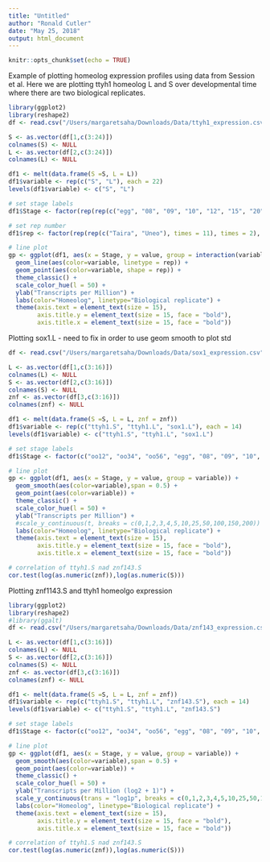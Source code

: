 ```yaml
---
title: "Untitled"
author: "Ronald Cutler"
date: "May 25, 2018"
output: html_document
---
```


```r
knitr::opts_chunk$set(echo = TRUE)
```

Example of plotting homeolog expression profiles using data from Session et al. Here we are plotting ttyh1 homeolog L and S over developmental time where there are two biological replicates.
```r
library(ggplot2)
library(reshape2)
df <- read.csv("/Users/margaretsaha/Downloads/Data/ttyh1_expression.csv", header = T)

S <- as.vector(df[1,c(3:24)])
colnames(S) <- NULL
L <- as.vector(df[2,c(3:24)])
colnames(L) <- NULL

df1 <- melt(data.frame(S =S, L = L))
df1$variable <- rep(c("S", "L"), each = 22)
levels(df1$variable) <- c("S", "L")

# set stage labels
df1$Stage <- factor(rep(rep(c("egg", "08", "09", "10", "12", "15", "20", "25", "30", "35", "40"), each = 2), times = 2), levels =c("egg", "08", "09", "10", "12", "15", "20", "25", "30", "35", "40"))

# set rep number
df1$rep <- factor(rep(rep(c("Taira", "Uneo"), times = 11), times = 2), levels = c("Taira", "Uneo"))

# line plot
gp <- ggplot(df1, aes(x = Stage, y = value, group = interaction(variable, rep))) +
  geom_line(aes(color=variable, linetype = rep)) +
  geom_point(aes(color=variable, shape = rep)) +
  theme_classic() +
  scale_color_hue(l = 50) +
  ylab("Transcripts per Million") +
  labs(color="Homeolog", linetype="Biological replicate") +
  theme(axis.text = element_text(size = 15),
        axis.title.y = element_text(size = 15, face = "bold"),
        axis.title.x = element_text(size = 15, face = "bold"))
```

Plotting sox1.L - need to fix in order to use geom smooth to plot std
```r
df <- read.csv("/Users/margaretsaha/Downloads/Data/sox1_expression.csv", header = T)

L <- as.vector(df[1,c(3:16)])
colnames(L) <- NULL
S <- as.vector(df[2,c(3:16)])
colnames(S) <- NULL
znf <- as.vector(df[3,c(3:16)])
colnames(znf) <- NULL

df1 <- melt(data.frame(S =S, L = L, znf = znf))
df1$variable <- rep(c("ttyh1.S", "ttyh1.L", "sox1.L"), each = 14)
levels(df1$variable) <- c("ttyh1.S", "ttyh1.L", "sox1.L")

# set stage labels
df1$Stage <- factor(c("oo12", "oo34", "oo56", "egg", "08", "09", "10", "12", "15", "20", "25", "30", "35", "40"), levels =c("oo12", "oo34", "oo56","egg", "08", "09", "10", "12", "15", "20", "25", "30", "35", "40"))

# line plot
gp <- ggplot(df1, aes(x = Stage, y = value, group = variable)) +
  geom_smooth(aes(color=variable),span = 0.5) +
  geom_point(aes(color=variable)) +
  theme_classic() +
  scale_color_hue(l = 50) +
  ylab("Transcripts per Million") +
  #scale_y_continuous(t, breaks = c(0,1,2,3,4,5,10,25,50,100,150,200)) +
  labs(color="Homeolog", linetype="Biological replicate") +
  theme(axis.text = element_text(size = 15),
        axis.title.y = element_text(size = 15, face = "bold"),
        axis.title.x = element_text(size = 15, face = "bold"))

# correlation of ttyh1.S nad znf143.S
cor.test(log(as.numeric(znf)),log(as.numeric(S)))
```

Plotting znf1143.S and ttyh1 homeolgo expression
```r
library(ggplot2)
library(reshape2)
#library(ggalt)
df <- read.csv("/Users/margaretsaha/Downloads/Data/znf143_expression.csv", header = T)

L <- as.vector(df[1,c(3:16)])
colnames(L) <- NULL
S <- as.vector(df[2,c(3:16)])
colnames(S) <- NULL
znf <- as.vector(df[3,c(3:16)])
colnames(znf) <- NULL

df1 <- melt(data.frame(S =S, L = L, znf = znf))
df1$variable <- rep(c("ttyh1.S", "ttyh1.L", "znf143.S"), each = 14)
levels(df1$variable) <- c("ttyh1.S", "ttyh1.L", "znf143.S")

# set stage labels
df1$Stage <- factor(c("oo12", "oo34", "oo56", "egg", "08", "09", "10", "12", "15", "20", "25", "30", "35", "40"), levels =c("oo12", "oo34", "oo56","egg", "08", "09", "10", "12", "15", "20", "25", "30", "35", "40"))

# line plot
gp <- ggplot(df1, aes(x = Stage, y = value, group = variable)) +
  geom_smooth(aes(color=variable),span = 0.5) +
  geom_point(aes(color=variable)) +
  theme_classic() +
  scale_color_hue(l = 50) +
  ylab("Transcripts per Million (log2 + 1)") +
  scale_y_continuous(trans = "log1p", breaks = c(0,1,2,3,4,5,10,25,50,100,150,200)) +
  labs(color="Homeolog", linetype="Biological replicate") +
  theme(axis.text = element_text(size = 15),
        axis.title.y = element_text(size = 15, face = "bold"),
        axis.title.x = element_text(size = 15, face = "bold"))

# correlation of ttyh1.S nad znf143.S
cor.test(log(as.numeric(znf)),log(as.numeric(S)))
```


